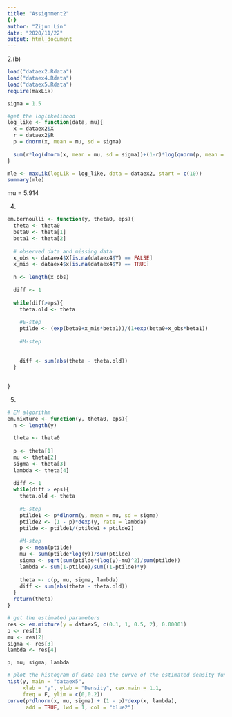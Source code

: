 ---
title: "Assignment2"
{r}
author: "Zijun Lin"
date: "2020/11/22"
output: html_document
---


2.(b)
```{r}
load("dataex2.Rdata")
load("dataex4.Rdata")
load("dataex5.Rdata")
require(maxLik)
```

```{r, include = TRUE, message = FALSE}
sigma = 1.5

#get the loglikelihood
log_like <- function(data, mu){
  x = dataex2$X
  r = dataex2$R
  p = dnorm(x, mean = mu, sd = sigma)
  
  sum(r*log(dnorm(x, mean = mu, sd = sigma))+(1-r)*log(qnorm(p, mean = mu, sd = sigma)))
}

mle <- maxLik(logLik = log_like, data = dataex2, start = c(10))
summary(mle)
```
mu = 5.914

4.
```{r}
em.bernoulli <- function(y, theta0, eps){
  theta <- theta0
  beta0 <- theta[1]
  beta1 <- theta[2]
  
  # observed data and missing data
  x_obs <- dataex4$X[is.na(dataex4$Y) == FALSE]
  x_mis <- dataex4$x[is.na(dataex4$Y) == TRUE]
  
  n <- length(x_obs)
  
  diff <- 1
  
  while(diff>eps){
    theta.old <- theta
    
    #E-step
    ptilde <- (exp(beta0+x_mis*beta1))/(1+exp(beta0+x_obs*beta1))
    
    #M-step
    
    
    diff <- sum(abs(theta - theta.old))
  }
  
  
}
```


5.
```{r, include = TRUE, message = FALSE}
# EM algorithm 
em.mixture <- function(y, theta0, eps){
  n <- length(y)
  
  theta <- theta0
  
  p <- theta[1]
  mu <- theta[2]
  sigma <- theta[3]
  lambda <- theta[4]
  
  diff <- 1
  while(diff > eps){
    theta.old <- theta
    
    #E-step
    ptilde1 <- p*dlnorm(y, mean = mu, sd = sigma)
    ptilde2 <- (1 - p)*dexp(y, rate = lambda)
    ptilde <- ptilde1/(ptilde1 + ptilde2)
    
    #M-step
    p <- mean(ptilde)
    mu <- sum(ptilde*log(y))/sum(ptilde)
    sigma <- sqrt(sum(ptilde*(log(y)-mu)^2)/sum(ptilde))
    lambda <- sum(1-ptilde)/sum((1-ptilde)*y)
    
    theta <- c(p, mu, sigma, lambda)
    diff <- sum(abs(theta - theta.old))
  }
  return(theta)
}
```


```{r}
# get the estimated parameters
res <- em.mixture(y = dataex5, c(0.1, 1, 0.5, 2), 0.00001)
p <- res[1]
mu <- res[2]
sigma <- res[3]
lambda <- res[4]

p; mu; sigma; lambda
```

```{r}
# plot the histogram of data and the curve of the estimated density function
hist(y, main = "dataex5", 
     xlab = "y", ylab = "Density", cex.main = 1.1, 
     freq = F, ylim = c(0,0.2))
curve(p*dlnorm(x, mu, sigma) + (1 - p)*dexp(x, lambda), 
      add = TRUE, lwd = 1, col = "blue2")
```






